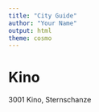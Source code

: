 ```yaml
---
title: "City Guide"
author: "Your Name"
output: html
theme: cosmo
---
```

# Kino
3001 Kino, Sternschanze